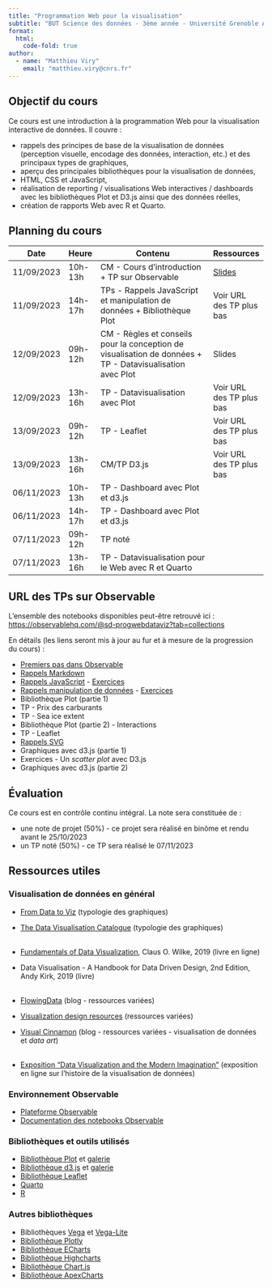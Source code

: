```yaml
---
title: "Programmation Web pour la visualisation"
subtitle: "BUT Science des données - 3ème année - Université Grenoble Alpes"
format:
  html:
    code-fold: true
author:
  - name: "Matthieu Viry"
    email: "matthieu.viry@cnrs.fr"
---
```


## Objectif du cours

Ce cours est une introduction à la programmation Web pour la visualisation interactive de données. Il couvre :

- rappels des principes de base de la visualisation de données (perception visuelle, encodage des données, interaction, etc.) et des principaux types de graphiques,
- aperçu des principales bibliothèques pour la visualisation de données,
- HTML, CSS et JavaScript,
- réalisation de reporting / visualisations Web interactives / dashboards avec les bibliothèques Plot et D3.js ainsi que des données réelles,
- création de rapports Web avec R et Quarto.


## Planning du cours

| Date          | Heure   | Contenu                                                                                                   | Ressources                  |
|---------------|---------|-----------------------------------------------------------------------------------------------------------|-----------------------------|
| 11/09/2023    | 10h-13h | CM - Cours d'introduction + TP sur Observable                                                             | [Slides](./CM-seance1.html) |
| 11/09/2023    | 14h-17h | TPs - Rappels JavaScript et manipulation de données + Bibliothèque Plot                                   | Voir URL des TP plus bas    |
| 12/09/2023    | 09h-12h | CM - Règles et conseils pour la conception de visualisation de données + TP - Datavisualisation avec Plot | Slides                      |
| 12/09/2023    | 13h-16h | TP - Datavisualisation avec Plot                                                                          | Voir URL des TP plus bas    |
| 13/09/2023    | 09h-12h | TP - Leaflet                                                                                              | Voir URL des TP plus bas    |
| 13/09/2023    | 13h-16h | CM/TP D3.js                                                                                               | Voir URL des TP plus bas    |
| 06/11/2023    | 10h-13h | TP - Dashboard avec Plot et d3.js                                                                         |                             |
| 06/11/2023    | 14h-17h | TP - Dashboard avec Plot et d3.js                                                                         |                             |
| 07/11/2023    | 09h-12h | TP noté                                                                                                   |                             |
| 07/11/2023    | 13h-16h | TP - Datavisualisation pour le Web avec R et Quarto                                                       |                             |


## URL des TPs sur Observable

L'ensemble des notebooks disponibles peut-être retrouvé ici : [https://observablehq.com/@sd-progwebdataviz?tab=collections](https://observablehq.com/@sd-progwebdataviz?tab=collections)

En détails (les liens seront mis à jour au fur et à mesure de la progression du cours) :

- [Premiers pas dans Observable](https://observablehq.com/@sd-progwebdataviz/premiers-pas-dans-observable)
- [Rappels Markdown](https://observablehq.com/@sd-progwebdataviz/rappels-markdown)
- [Rappels JavaScript](https://observablehq.com/@sd-progwebdataviz/rappels-javascript) - [Exercices](https://observablehq.com/@sd-progwebdataviz/rappels-javascript-exercices)
- [Rappels manipulation de données](https://observablehq.com/@sd-progwebdataviz/preparation-et-transformation-de-donnees) - [Exercices](https://observablehq.com/@sd-progwebdataviz/preparation-et-transformation-de-donnees-exercices)
- Bibliothèque Plot (partie 1)
- TP - Prix des carburants
- TP - Sea ice extent
- Bibliothèque Plot (partie 2) - Interactions
- TP - Leaflet
- [Rappels SVG](https://observablehq.com/@sd-progwebdataviz/rappels-svg)
- Graphiques avec d3.js (partie 1)
- Exercices - Un *scatter plot* avec D3.js
- Graphiques avec d3.js (partie 2)


## Évaluation

Ce cours est en contrôle continu intégral.
La note sera constituée de :

- une note de projet (50%) - ce projet sera réalisé en binôme et rendu avant le 25/10/2023
- un TP noté (50%) - ce TP sera réalisé le 07/11/2023

## Ressources utiles

### Visualisation de données en général

- [From Data to Viz](https://www.data-to-viz.com/) (typologie des graphiques)
- [The Data Visualisation Catalogue](https://datavizcatalogue.com/) (typologie des graphiques)
<br><br>

- [Fundamentals of Data Visualization](https://clauswilke.com/dataviz/), Claus O. Wilke, 2019 (livre en ligne)
- Data Visualisation - A Handbook for Data Driven Design, 2nd Edition, Andy Kirk, 2019 (livre)
<br><br>

- [FlowingData](https://flowingdata.com/) (blog - ressources variées)
- [Visualization design resources](https://www.cs.ubc.ca/group/infovis/resources.shtml) (ressources variées)
- [Visual Cinnamon](https://www.visualcinnamon.com/) (blog - ressources variées - visualisation de données et *data art*)
<br><br>

- [Exposition "Data Visualization and the Modern Imagination"](https://exhibits.stanford.edu/dataviz) (exposition en ligne sur l'histoire de la visualisation de données)

### Environnement Observable

- [Plateforme Observable](https://observablehq.com/)
- [Documentation des notebooks Observable](https://observablehq.com/@observablehq/documentation)

### Bibliothèques et outils utilisés

- [Bibliothèque Plot](https://observablehq.com/plot/) et [galerie](https://observablehq.com/@observablehq/plot-gallery)
- [Bibliothèque d3.js](https://d3js.org/) et [galerie](https://observablehq.com/collection/@d3/gallery)
- [Bibliothèque Leaflet](https://leafletjs.com/)
- [Quarto](https://quarto.org/)
- [R](https://www.r-project.org/)

### Autres bibliothèques

- Bibliothèques [Vega](https://vega.github.io/vega/) et [Vega-Lite](https://vega.github.io/vega-lite/)
- [Bibliothèque Plotly](https://plotly.com/javascript/)
- [Bibliothèque ECharts](https://echarts.apache.org/en/index.html)
- [Bibliothèque Highcharts](https://www.highcharts.com/)
- [Bibliothèque Chart.js](https://www.chartjs.org/)
- [Bibliothèque ApexCharts](https://apexcharts.com/)